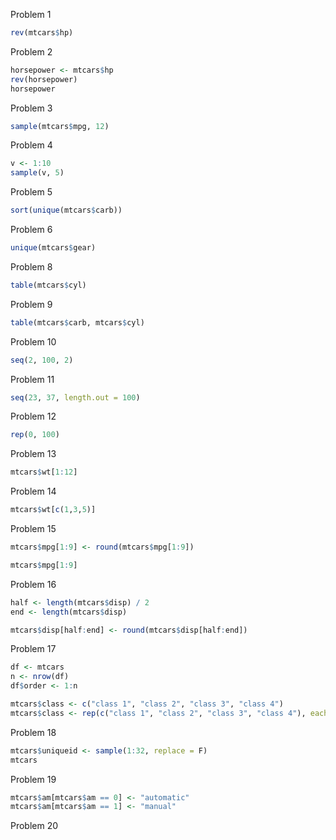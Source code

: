 Problem 1
```r
rev(mtcars$hp)
```
Problem 2
```r
horsepower <- mtcars$hp
rev(horsepower)
horsepower
```
Problem 3
```r
sample(mtcars$mpg, 12)
```
Problem 4
```r
v <- 1:10
sample(v, 5)
```
Problem 5
```r
sort(unique(mtcars$carb))
```
Problem 6
```r
unique(mtcars$gear)
```
Problem 8
```r
table(mtcars$cyl)
```
Problem 9
```r
table(mtcars$carb, mtcars$cyl)
```
Problem 10
```r
seq(2, 100, 2)
```
Problem 11
```r
seq(23, 37, length.out = 100)
```
Problem 12
```r
rep(0, 100)
```
Problem 13
```r
mtcars$wt[1:12]
```
Problem 14
```r
mtcars$wt[c(1,3,5)]
```
Problem 15
```r
mtcars$mpg[1:9] <- round(mtcars$mpg[1:9])

mtcars$mpg[1:9]
```

Problem 16
```r
half <- length(mtcars$disp) / 2
end <- length(mtcars$disp)

mtcars$disp[half:end] <- round(mtcars$disp[half:end])
```

Problem 17
```r
df <- mtcars
n <- nrow(df)
df$order <- 1:n

mtcars$class <- c("class 1", "class 2", "class 3", "class 4")
mtcars$class <- rep(c("class 1", "class 2", "class 3", "class 4"), each = 8)

```

Problem 18
```r
mtcars$uniqueid <- sample(1:32, replace = F)
mtcars
```

Problem 19
```r
mtcars$am[mtcars$am == 0] <- "automatic"
mtcars$am[mtcars$am == 1] <- "manual"
```

Problem 20
```r

```


